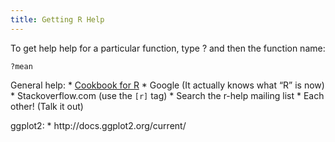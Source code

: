 ```yaml
---
title: Getting R Help
---
```


To get help help for a particular function, type ? and then the function name:

```
?mean

```

General help:
* [Cookbook for R](http://www.cookbook-r.com/)
* Google (It actually knows what "R" is now)
* Stackoverflow.com (use the `[r]` tag)
* Search the r-help mailing list
* Each other! (Talk it out)

ggplot2:
* http://docs.ggplot2.org/current/